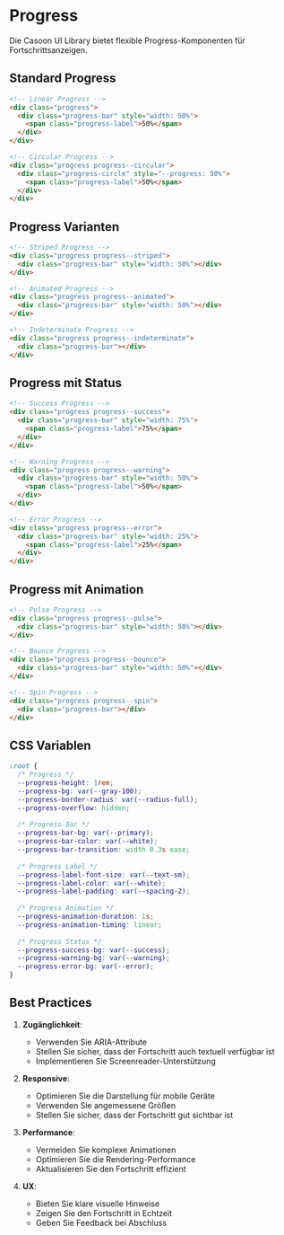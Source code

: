 # Progress

Die Casoon UI Library bietet flexible Progress-Komponenten für Fortschrittsanzeigen.

## Standard Progress

```html
<!-- Linear Progress -->
<div class="progress">
  <div class="progress-bar" style="width: 50%">
    <span class="progress-label">50%</span>
  </div>
</div>

<!-- Circular Progress -->
<div class="progress progress--circular">
  <div class="progress-circle" style="--progress: 50%">
    <span class="progress-label">50%</span>
  </div>
</div>
```

## Progress Varianten

```html
<!-- Striped Progress -->
<div class="progress progress--striped">
  <div class="progress-bar" style="width: 50%"></div>
</div>

<!-- Animated Progress -->
<div class="progress progress--animated">
  <div class="progress-bar" style="width: 50%"></div>
</div>

<!-- Indeterminate Progress -->
<div class="progress progress--indeterminate">
  <div class="progress-bar"></div>
</div>
```

## Progress mit Status

```html
<!-- Success Progress -->
<div class="progress progress--success">
  <div class="progress-bar" style="width: 75%">
    <span class="progress-label">75%</span>
  </div>
</div>

<!-- Warning Progress -->
<div class="progress progress--warning">
  <div class="progress-bar" style="width: 50%">
    <span class="progress-label">50%</span>
  </div>
</div>

<!-- Error Progress -->
<div class="progress progress--error">
  <div class="progress-bar" style="width: 25%">
    <span class="progress-label">25%</span>
  </div>
</div>
```

## Progress mit Animation

```html
<!-- Pulse Progress -->
<div class="progress progress--pulse">
  <div class="progress-bar" style="width: 50%"></div>
</div>

<!-- Bounce Progress -->
<div class="progress progress--bounce">
  <div class="progress-bar" style="width: 50%"></div>
</div>

<!-- Spin Progress -->
<div class="progress progress--spin">
  <div class="progress-bar"></div>
</div>
```

## CSS Variablen

```css
:root {
  /* Progress */
  --progress-height: 1rem;
  --progress-bg: var(--gray-100);
  --progress-border-radius: var(--radius-full);
  --progress-overflow: hidden;
  
  /* Progress Bar */
  --progress-bar-bg: var(--primary);
  --progress-bar-color: var(--white);
  --progress-bar-transition: width 0.3s ease;
  
  /* Progress Label */
  --progress-label-font-size: var(--text-sm);
  --progress-label-color: var(--white);
  --progress-label-padding: var(--spacing-2);
  
  /* Progress Animation */
  --progress-animation-duration: 1s;
  --progress-animation-timing: linear;
  
  /* Progress Status */
  --progress-success-bg: var(--success);
  --progress-warning-bg: var(--warning);
  --progress-error-bg: var(--error);
}
```

## Best Practices

1. **Zugänglichkeit**:
   - Verwenden Sie ARIA-Attribute
   - Stellen Sie sicher, dass der Fortschritt auch textuell verfügbar ist
   - Implementieren Sie Screenreader-Unterstützung

2. **Responsive**:
   - Optimieren Sie die Darstellung für mobile Geräte
   - Verwenden Sie angemessene Größen
   - Stellen Sie sicher, dass der Fortschritt gut sichtbar ist

3. **Performance**:
   - Vermeiden Sie komplexe Animationen
   - Optimieren Sie die Rendering-Performance
   - Aktualisieren Sie den Fortschritt effizient

4. **UX**:
   - Bieten Sie klare visuelle Hinweise
   - Zeigen Sie den Fortschritt in Echtzeit
   - Geben Sie Feedback bei Abschluss 